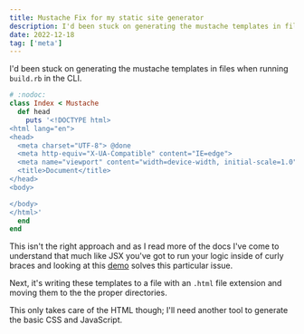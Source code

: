 ```yaml
---
title: Mustache Fix for my static site generator
description: I'd been stuck on generating the mustache templates in files when running the build script
date: 2022-12-18
tag: ['meta']
---
```

I'd been stuck on generating the mustache templates in files when running `build.rb` in the CLI.

```rb
# :nodoc:
class Index < Mustache
  def head
    puts '<!DOCTYPE html>
<html lang="en">
<head>
  <meta charset="UTF-8"> @done
  <meta http-equiv="X-UA-Compatible" content="IE=edge">
  <meta name="viewport" content="width=device-width, initial-scale=1.0">
  <title>Document</title>
</head>
<body>

</body>
</html>'
  end
end
```

This isn't the right approach and as I read more of the docs I've come to understand that much like JSX you've got to run your logic inside of curly braces and looking at this [demo](http://mustache.github.io/#demo) solves this particular issue.

Next, it's writing these templates to a file with an `.html` file extension and moving them to the the proper directories.

This only takes care of the HTML though; I'll need another tool to generate the basic CSS and JavaScript.
